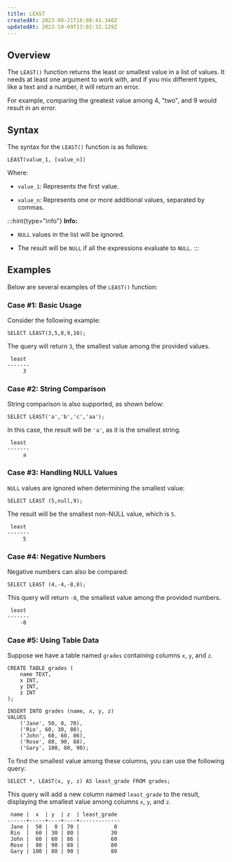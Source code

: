 ```yaml
---
title: LEAST
createdAt: 2023-08-21T16:08:41.340Z
updatedAt: 2023-10-09T13:02:32.129Z
---
```


## **Overview**

The `LEAST()` function returns the least or smallest value in a list of values. It needs at least one argument to work with, and if you mix different types, like a text and a number, it will return an error.&#x20;

For example, comparing the greatest value among 4, "two", and 9 would result in an error.

## **Syntax**

The syntax for the `LEAST()` function is as follows:

```pgsql
LEAST(value_1, [value_n])
```

Where:

*   `value_1`: Represents the first value.

*   `value_n`: Represents one or more additional values, separated by commas.

:::hint{type="info"}
**Info:**

*   `NULL` values in the list will be ignored.&#x20;

*   The result will be `NULL` if all the expressions evaluate to `NULL`.&#x20;
:::

## **Examples**

Below are several examples of the `LEAST()` function:

### Case #1: **Basic Usage**

Consider the following example:

```pgsql
SELECT LEAST(3,5,8,9,10);
```

The query will return `3`, the smallest value among the provided values.

```pgsql
 least 
-------
     3
```

### Case #2: **String Comparison**

String comparison is also supported, as shown below:

```pgsql
SELECT LEAST('a','b','c','aa'); 
```

In this case, the result will be `'a'`, as it is the smallest string.

```pgsql
 least 
-------
     a
```

### Case #3: **Handling NULL Values**

`NULL` values are ignored when determining the smallest value:

```pgsql
SELECT LEAST (5,null,9);
```

The result will be the smallest non-NULL value, which is `5`.

```pgsql
 least 
-------
     5
```

### Case #4: **Negative Numbers**

Negative numbers can also be compared:

```pgsql
SELECT LEAST (4,-4,-8,8);
```

This query will return `-8`, the smallest value among the provided numbers.

```pgsql
 least 
-------
    -8
```

### Case #5: **Using Table Data**

Suppose we have a table named `grades` containing columns `x`, `y`, and `z`.&#x20;

```pgsql
CREATE TABLE grades (
    name TEXT,
    x INT,
    y INT,
    z INT
);

INSERT INTO grades (name, x, y, z)
VALUES
    ('Jane', 50, 0, 70),
    ('Rio', 60, 30, 80),
    ('John', 60, 60, 86),
    ('Rose', 80, 90, 88),
    ('Gary', 100, 80, 90);
```

To find the smallest value among these columns, you can use the following query:

```pgsql
SELECT *, LEAST(x, y, z) AS least_grade FROM grades;
```

This query will add a new column named `least_grade` to the result, displaying the smallest value among columns `x`, `y`, and `z`.

```pgsql
 name |  x  | y  | z  | least_grade 
------+-----+----+----+-------------
 Jane |  50 |  0 | 70 |           0
 Rio  |  60 | 30 | 80 |          30
 John |  60 | 60 | 86 |          60
 Rose |  80 | 90 | 88 |          80
 Gary | 100 | 80 | 90 |          80
```

